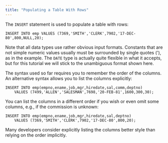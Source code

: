 ```yaml
---
title: "Populating a Table With Rows"
---
```


<div id="populating_a_table_with_rows" class="registered_link"></div>

The `INSERT` statement is used to populate a table with rows:

```
INSERT INTO emp VALUES (7369,'SMITH','CLERK',7902,'17-DEC-80',800,NULL,20);
```

Note that all data types use rather obvious input formats. Constants that are not simple numeric values usually must be surrounded by single quotes ('), as in the example. The `DATE` type is actually quite flexible in what it accepts, but for this tutorial we will stick to the unambiguous format shown here.

The syntax used so far requires you to remember the order of the columns. An alternative syntax allows you to list the columns explicitly:

```
INSERT INTO emp(empno,ename,job,mgr,hiredate,sal,comm,deptno)
    VALUES (7499,'ALLEN','SALESMAN',7698,'20-FEB-81',1600,300,30);
```

You can list the columns in a different order if you wish or even omit some columns, e.g., if the commission is unknown:

```
INSERT INTO emp(empno,ename,job,mgr,hiredate,sal,deptno)
    VALUES (7369,'SMITH','CLERK',7902,'17-DEC-80',800,20);
```

Many developers consider explicitly listing the columns better style than relying on the order implicitly.
